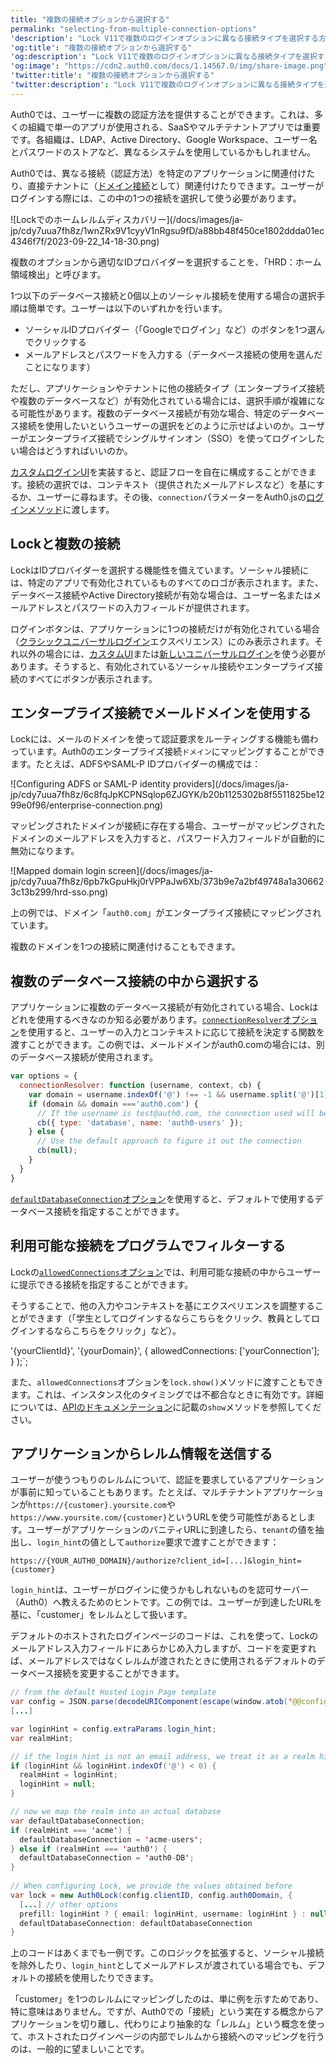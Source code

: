 ```yaml
---
title: "複数の接続オプションから選択する"
permalink: "selecting-from-multiple-connection-options"
'description': "Lock V11で複数のログインオプションに異なる接続タイプを選択する方法について説明します。"
'og:title': "複数の接続オプションから選択する"
'og:description': "Lock V11で複数のログインオプションに異なる接続タイプを選択する方法について説明します。"
'og:image': "https://cdn2.auth0.com/docs/1.14567.0/img/share-image.png"
'twitter:title': "複数の接続オプションから選択する"
'twitter:description': "Lock V11で複数のログインオプションに異なる接続タイプを選択する方法について説明します。"
---
```



Auth0では、ユーザーに複数の認証方法を提供することができます。これは、多くの組織で単一のアプリが使用される、SaaSやマルチテナントアプリでは重要です。各組織は、LDAP、Active Directory、Google Workspace、ユーザー名とパスワードのストアなど、異なるシステムを使用しているかもしれません。

Auth0では、異なる接続（認証方法）を特定のアプリケーションに関連付けたり、直接テナントに（[ドメイン接続](/docs/ja-jp/authenticate/identity-providers/promote-connections-to-domain-level)として）関連付けたりできます。ユーザーがログインする際には、この中の1つの接続を選択して使う必要があります。

<Frame>![Lockでのホームレルムディスカバリー](/docs/images/ja-jp/cdy7uua7fh8z/1wnZRx9V1cyyV1nRgsu9fD/a88bb48f450ce1802ddda01ec4346f7f/2023-09-22_14-18-30.png)</Frame>

複数のオプションから適切なIDプロバイダーを選択することを、「HRD：ホーム領域検出」と呼びます。

1つ以下のデータベース接続と0個以上のソーシャル接続を使用する場合の選択手順は簡単です。ユーザーは以下のいずれかを行います。

* ソーシャルIDプロバイダー（「Googleでログイン」など）のボタンを1つ選んでクリックする
* メールアドレスとパスワードを入力する（データベース接続の使用を選んだことになります）

ただし、アプリケーションやテナントに他の接続タイプ（エンタープライズ接続や複数のデータベースなど）が有効化されている場合には、選択手順が複雑になる可能性があります。複数のデータベース接続が有効な場合、特定のデータベース接続を使用したいというユーザーの選択をどのように示せばよいのか。ユーザーがエンタープライズ接続でシングルサインオン（<Tooltip data-tooltip-id="react-containers-DefinitionTooltip-0" href="/docs/ja-jp/glossary?term=single-sign-on" tip="シングルサインオン（SSO）: ユーザーが1つのアプリケーションにログインした後、そのユーザーを他のアプリケーションに自動的にログインさせるサービス。" cta="用語集の表示">SSO</Tooltip>）を使ってログインしたい場合はどうすればいいのか。

[カスタムログインUI](/docs/ja-jp/customize/login-pages/classic-login/customize-with-lock-sdk)を実装すると、認証フローを自在に構成することができます。接続の選択では、コンテキスト（提供されたメールアドレスなど）を基にするか、ユーザーに尋ねます。その後、`connection`パラメーターをAuth0.jsの[ログインメソッド](/docs/ja-jp/libraries/auth0js)に渡します。

## Lockと複数の接続

LockはIDプロバイダーを選択する機能性を備えています。ソーシャル接続には、特定のアプリで有効化されているものすべてのロゴが表示されます。また、データベース接続やActive Directory接続が有効な場合は、ユーザー名またはメールアドレスとパスワードの入力フィールドが提供されます。

ログインボタンは、アプリケーションに1つの接続だけが有効化されている場合（[クラシックユニバーサルログイン](/docs/ja-jp/authenticate/login/auth0-universal-login/universal-login-vs-classic-login/classic-experience)エクスペリエンス）にのみ表示されます。それ以外の場合には、[カスタムUI](/docs/ja-jp/customize/login-pages/classic-login/customize-with-lock-sdk)または[新しいユニバーサルログイン](/docs/ja-jp/authenticate/login/auth0-universal-login/universal-login-vs-classic-login/universal-experience)を使う必要があります。そうすると、有効化されているソーシャル接続やエンタープライズ接続のすべてにボタンが表示されます。

## エンタープライズ接続でメールドメインを使用する

Lockには、メールのドメインを使って認証要求をルーティングする機能も備わっています。Auth0のエンタープライズ接続`ドメイン`にマッピングすることができます。たとえば、ADFSや<Tooltip data-tooltip-id="react-containers-DefinitionTooltip-1" href="/docs/ja-jp/glossary?term=security-assertion-markup-language" tip="Security Assertion Markup Language（SAML）: パスワードなしに二者間で認証情報を交換できる標準化プロトコル。" cta="用語集の表示">SAML</Tooltip>-P IDプロバイダーの構成では：

<Frame>![Configuring ADFS or SAML-P identity providers](/docs/images/ja-jp/cdy7uua7fh8z/6c8fqJpKCPNSqlop6ZJGYK/b20b1125302b8f5511825be1299e0f96/enterprise-connection.png)</Frame>

マッピングされたドメインが接続に存在する場合、ユーザーがマッピングされたドメインのメールアドレスを入力すると、パスワード入力フィールドが自動的に無効になります。

<Frame>![Mapped domain login screen](/docs/images/ja-jp/cdy7uua7fh8z/6pb7kGpuHkj0rVPPaJw6Xb/373b9e7a2bf49748a1a306623c13b299/hrd-sso.png)</Frame>

上の例では、ドメイン「`auth0.com`」がエンタープライズ接続にマッピングされています。

複数のドメインを1つの接続に関連付けることもできます。

## 複数のデータベース接続の中から選択する

アプリケーションに複数のデータベース接続が有効化されている場合、Lockはどれを使用するべきなのか知る必要があります。[`connectionResolver`オプション](https://github.com/auth0/lock#other-options)を使用すると、ユーザーの入力とコンテキストに応じて接続を決定する関数を渡すことができます。この例では、メールドメインがauth0.comの場合には、別のデータベース接続が使用されます。

```javascript lines
var options = {
  connectionResolver: function (username, context, cb) {
    var domain = username.indexOf('@') !== -1 && username.split('@')[1];
    if (domain && domain ==='auth0.com') {
      // If the username is test@auth0.com, the connection used will be the `auth0-users` connection.
      cb({ type: 'database', name: 'auth0-users' });
    } else {
      // Use the default approach to figure it out the connection
      cb(null);
    }
  }
}
```

[`defaultDatabaseConnection`オプション](/docs/ja-jp/libraries/lock/v11/configuration#defaultdatabaseconnection-string-)を使用すると、デフォルトで使用するデータベース接続を指定することができます。

## 利用可能な接続をプログラムでフィルターする

Lockの[`allowedConnections`オプション](/docs/ja-jp/libraries/lock/v11/configuration#allowedconnections-array-)では、利用可能な接続の中からユーザーに提示できる接続を指定することができます。

そうすることで、他の入力やコンテキストを基にエクスペリエンスを調整することができます（「学生としてログインするならこちらをクリック、教員としてログインするならこちらをクリック」など）。



  '{yourClientId}',
  '{yourDomain}',
  {
    allowedConnections: ['yourConnection'];
  }
);`;

<AuthCodeBlock children={codeExample} language="javascript" />

また、`allowedConnections`オプションを`lock.show()`メソッドに渡すこともできます。これは、インスタンス化のタイミングでは不都合なときに有効です。詳細については、[APIのドキュメンテーション](/docs/ja-jp/libraries/lock/lock-api-reference)に記載の`show`メソッドを参照してください。

## アプリケーションからレルム情報を送信する

ユーザーが使うつもりのレルムについて、認証を要求しているアプリケーションが事前に知っていることもあります。たとえば、マルチテナントアプリケーションが`https://{customer}.yoursite.com`や`https://www.yoursite.com/{customer}`というURLを使う可能性があるとします。ユーザーがアプリケーションのバニティURLに到達したら、`tenant`の値を抽出し、`login_hint`の値として`authorize`要求で渡すことができます：

`https://{YOUR_AUTH0_DOMAIN}/authorize?client_id=[...]&login_hint={customer}`

`login_hint`は、ユーザーがログインに使うかもしれないものを認可サーバー（Auth0）へ教えるためのヒントです。この例では、ユーザーが到達したURLを基に、「customer」をレルムとして扱います。

デフォルトのホストされたログインページのコードは、これを使って、Lockのメールアドレス入力フィールドにあらかじめ入力しますが、コードを変更すれば、メールアドレスではなくレルムが渡されたときに使用されるデフォルトのデータベース接続を変更することができます。

```java lines
// from the default Hosted Login Page template
var config = JSON.parse(decodeURIComponent(escape(window.atob('@@config@@'))));
[...]

var loginHint = config.extraParams.login_hint;
var realmHint;

// if the login hint is not an email address, we treat it as a realm hint
if (loginHint && loginHint.indexOf('@') < 0) {
  realmHint = loginHint;
  loginHint = null;
}

// now we map the realm into an actual database
var defaultDatabaseConnection;
if (realmHint === 'acme') {
  defaultDatabaseConnection = 'acme-users';
} else if (realmHint === 'auth0') {
  defaultDatabaseConnection = 'auth0-DB';
}
    
// When configuring Lock, we provide the values obtained before
var lock = new Auth0Lock(config.clientID, config.auth0Domain, {
  [...] // other options
  prefill: loginHint ? { email: loginHint, username: loginHint } : null,
  defaultDatabaseConnection: defaultDatabaseConnection
}
```

上のコードはあくまでも一例です。このロジックを拡張すると、ソーシャル接続を除外したり、`login_hint`としてメールアドレスが渡されている場合でも、デフォルトの接続を使用したりできます。

「customer」を1つのレルムにマッピングしたのは、単に例を示すためであり、特に意味はありません。ですが、Auth0での「接続」という実在する概念からアプリケーションを切り離し、代わりにより抽象的な「レルム」という概念を使って、ホストされたログインページの内部でレルムから接続へのマッピングを行うのは、一般的に望ましいことです。